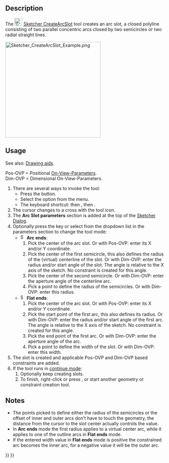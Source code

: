 <languages/>
<translate>

<!--T:1-->
{{Docnav
|[[Sketcher_CreateSlot|Slot]]
|[[Sketcher_CreateBSpline|B-spline by control points]]
|[[Sketcher_Workbench|Sketcher]]
|IconL=Sketcher_CreateSlot.svg
|IconR=Sketcher_CreateBSpline.svg
|IconC=Workbench_Sketcher.svg
}}

<!--T:2-->
{{GuiCommand
|Name=Sketcher CreateArcSlot
|MenuLocation=Sketch → Sketcher geometries → Create arc slot
|Workbenches=[[Sketcher_Workbench|Sketcher]]
|Shortcut={{KEY|G}} {{KEY|S}} {{KEY|2}}
|Version=1.0
|SeeAlso=[[Sketcher_CreateSlot|Sketcher CreateSlot]]
}}

==Description== <!--T:3-->

<!--T:4-->
The [[Image:Sketcher_CreateArcSlot.svg|24px]] [[Sketcher_CreateArcSlot|Sketcher CreateArcSlot]] tool creates an arc slot, a closed polyline consisting of two parallel concentric arcs closed by two semicircles or two radial straight lines.

</translate>
[[Image:Sketcher_CreateArcSlot_Example.png|300px]]
<translate>
<!--T:8-->
{{Caption|Arc slot with arc ends (left) and flat ends (right)}}

==Usage== <!--T:5-->

<!--T:9-->
See also: [[Sketcher_Workbench#Drawing_aids|Drawing aids]].

<!--T:10-->
Pos-OVP = Positional [[Sketcher_Preferences#General|On-View-Parameters]]. {{Version|1.0}}<br>
Dim-OVP = Dimensional On-View-Parameters. {{Version|1.0}}

<!--T:6-->
# There are several ways to invoke the tool:
#* Press the {{Button|[[Image:Sketcher_CreateArcSlot.svg|16px]] [[Sketcher_CreateArcSlot|Create arc slot]]}} button.
#* Select the {{MenuCommand|Sketcher → Sketcher geometries → [[Image:Sketcher_CreateArcSlot.svg|16px]] Create arc slot}} option from the menu.
#* The keyboard shortcut: {{KEY|G}} then {{KEY|S}}, then {{KEY|2}}.
# The cursor changes to a cross with the tool icon.
# The '''Arc Slot parameters''' section is added at the top of the [[Sketcher_Dialog|Sketcher Dialog]].
# Optionally press the {{KEY|M}} key or select from the dropdown list in the parameters section to change the tool mode:
#* [[Image:Sketcher_CreateArcSlot.svg|16px]] '''Arc ends''':
#*# Pick the center of the arc slot. Or with Pos-OVP: enter its X and/or Y coordinate.
#*# Pick the center of the first semicircle, this also defines the radius of the (virtual) centerline of the slot. Or with Dim-OVP: enter the radius and/or start angle of the slot. The angle is relative to the X axis of the sketch. No constraint is created for this angle.
#*# Pick the center of the second semicircle. Or with Dim-OVP: enter the aperture angle of the centerline arc.
#*# Pick a point to define the radius of the semicircles. Or with Dim-OVP: enter this radius.
#* [[Image:Sketcher_CreateRectangleSlot.svg|16px]] '''Flat ends''':
#*# Pick the center of the arc slot. Or with Pos-OVP: enter its X and/or Y coordinate.
#*# Pick the start point of the first arc, this also defines its radius. Or with Dim-OVP: enter the radius and/or start angle of the first arc. The angle is relative to the X axis of the sketch. No constraint is created for this angle.
#*# Pick the end point of the first arc. Or with Dim-OVP: enter the aperture angle of the arc.
#*# Pick a point to define the width of the slot. Or with Dim-OVP: enter this width.
# The slot is created and applicable Pos-OVP and Dim-OVP based constraints are added.
# If the tool runs in [[Sketcher_Workbench#Continue_modes|continue mode]]:
## Optionally keep creating slots.
## To finish, right-click or press {{KEY|Esc}}, or start another geometry or constraint creation tool.

==Notes== <!--T:11-->

<!--T:12-->
* The points picked to define either the radius of the semicircles or the offset of inner and outer arcs don't have to touch the geometry, the distance from the cursor to the slot center actually controls the value.
* In '''Arc ends''' mode the first radius applies to a virtual center arc, while it applies to one of the outline arcs in '''Flat ends''' mode.
* If the entered width value in '''Flat ends''' mode is positive the constrained arc becomes the inner arc, for a negative value it will be the outer arc.


<!--T:7-->
{{Docnav
|[[Sketcher_CreateSlot|Slot]]
|[[Sketcher_CreateBSpline|B-spline by control points]]
|[[Sketcher_Workbench|Sketcher]]
|IconL=Sketcher_CreateSlot.svg
|IconR=Sketcher_CreateBSpline.svg
|IconC=Workbench_Sketcher.svg
}}

</translate>
{{Sketcher_Tools_navi{{#translation:}}}}
{{Userdocnavi{{#translation:}}}}